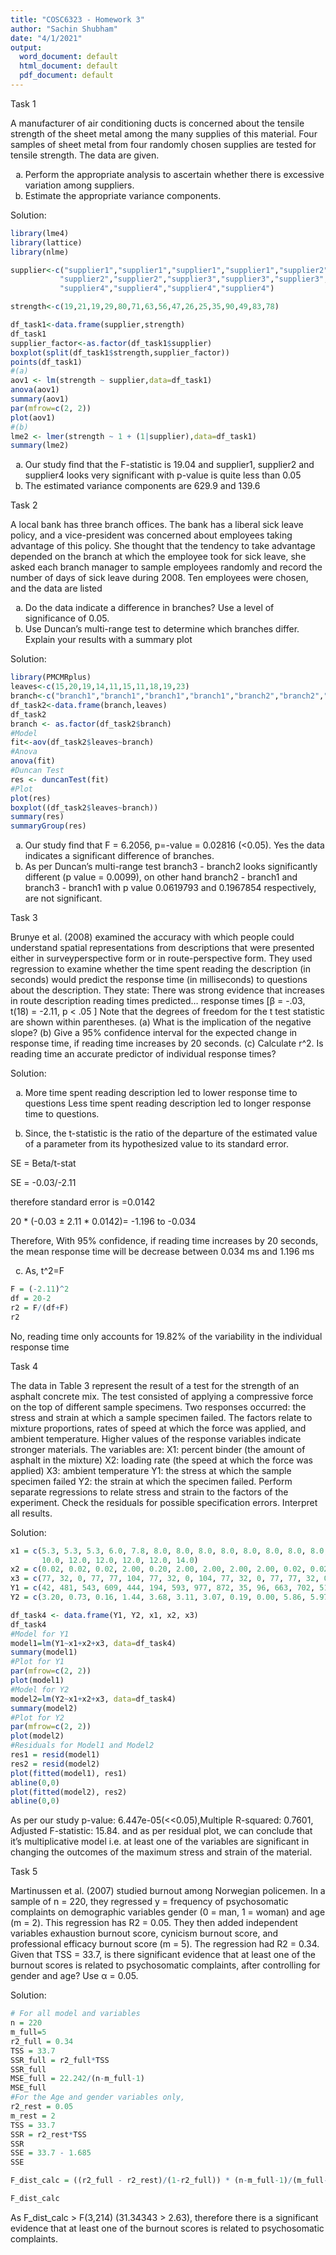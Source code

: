 ---
title: "COSC6323 - Homework 3"
author: "Sachin Shubham"
date: "4/1/2021"
output:
  word_document: default
  html_document: default
  pdf_document: default
---
Task 1

A manufacturer of air conditioning ducts is concerned about the tensile strength
of the sheet metal among the many supplies of this material. Four samples of
sheet metal from four randomly chosen supplies are tested for tensile strength.
The data are given.

(a) Perform the appropriate analysis to ascertain whether there is excessive
variation among suppliers.
(b) Estimate the appropriate variance components.

Solution:
```{r}
library(lme4)
library(lattice)
library(nlme)

supplier<-c("supplier1","supplier1","supplier1","supplier1","supplier2","supplier2",
           "supplier2","supplier2","supplier3","supplier3","supplier3","supplier3",
           "supplier4","supplier4","supplier4","supplier4")

strength<-c(19,21,19,29,80,71,63,56,47,26,25,35,90,49,83,78)

df_task1<-data.frame(supplier,strength)
df_task1
supplier_factor<-as.factor(df_task1$supplier)
boxplot(split(df_task1$strength,supplier_factor))
points(df_task1)
#(a)
aov1 <- lm(strength ~ supplier,data=df_task1)
anova(aov1)
summary(aov1)
par(mfrow=c(2, 2))
plot(aov1)
#(b)
lme2 <- lmer(strength ~ 1 + (1|supplier),data=df_task1)
summary(lme2)
```
(a) Our study find that the F-statistic is 19.04 and supplier1, supplier2 and supplier4 looks very significant with p-value is quite less than 0.05
(b) The estimated variance components are 629.9 and 139.6 

Task 2 

A local bank has three branch offices. The bank has a liberal sick leave policy,
and a vice-president was concerned about employees taking advantage of this
policy. She thought that the tendency to take advantage depended on the branch
at which the employee took for sick leave, she asked each branch manager to
sample employees randomly and record the number of days of sick leave during
2008. Ten employees were chosen, and the data are listed

(a) Do the data indicate a difference in branches? Use a level of significance of
0.05.
(b) Use Duncan’s multi-range test to determine which branches differ. Explain
your results with a summary plot

Solution: 
```{r}
library(PMCMRplus)
leaves<-c(15,20,19,14,11,15,11,18,19,23)
branch<-c("branch1","branch1","branch1","branch1","branch2","branch2","branch2","branch3","branch3","branch3")
df_task2<-data.frame(branch,leaves)
df_task2
branch <- as.factor(df_task2$branch)
#Model
fit<-aov(df_task2$leaves~branch)
#Anova
anova(fit)
#Duncan Test
res <- duncanTest(fit)
#Plot
plot(res)
boxplot((df_task2$leaves~branch))
summary(res)
summaryGroup(res)
```
(a) Our study find that F = 6.2056, p=-value = 0.02816 (<0.05).
    Yes the data indicates a significant difference of branches.
(b) As per Duncan’s multi-range test branch3 - branch2 looks significantly different (p value = 0.0099), on other hand branch2 - branch1 and branch3 - branch1 with p value 0.0619793 and 0.1967854 respectively, are not significant.

Task 3

Brunye et al. (2008) examined the accuracy with which people could understand
spatial representations from descriptions that were presented either in surveyperspective form or in route-perspective form. They used regression to examine
whether the time spent reading the description (in seconds) would predict the
response time (in milliseconds) to questions about the description. They state:
There was strong evidence that increases in route description reading times predicted... response times [β = -.03, t(18) = -2.11, p < .05 ]
Note that the degrees of freedom for the t test statistic are shown within parentheses.
(a) What is the implication of the negative slope?
(b) Give a 95% confidence interval for the expected change in response time, if
reading time increases by 20 seconds.
(c) Calculate r^2. Is reading time an accurate predictor of individual response
times?

Solution:

(a) More time spent reading description led to lower response time to questions
Less time spent reading description led to longer response time to questions.

(b) Since, the t-statistic is the ratio of the departure of the estimated value of a parameter from its hypothesized value to its standard error.

SE = Beta/t-stat

SE = -0.03/-2.11

therefore standard error is =0.0142

20 * (-0.03 ± 2.11 * 0.0142)= -1.196 to -0.034

Therefore, With 95% confidence, if reading time increases by 20 seconds, the mean response time will be decrease between 0.034 ms and 1.196 ms

(c) As, t^2=F
```{r}
F = (-2.11)^2
df = 20-2
r2 = F/(df+F)
r2
```
No, reading time only accounts for 19.82% of the variability in the individual response time


Task 4

The data in Table 3 represent the result of a test for the strength of an asphalt
concrete mix. The test consisted of applying a compressive force on the top
of different sample specimens. Two responses occurred: the stress and strain
at which a sample specimen failed. The factors relate to mixture proportions,
rates of speed at which the force was applied, and ambient temperature. Higher
values of the response variables indicate stronger materials.
The variables are:
X1: percent binder (the amount of asphalt in the mixture)
X2: loading rate (the speed at which the force was applied)
X3: ambient temperature
Y1: the stress at which the sample specimen failed
Y2: the strain at which the specimen failed.
Perform separate regressions to relate stress and strain to the factors of the
experiment. Check the residuals for possible specification errors. Interpret all
results.

Solution:
```{r}

x1 = c(5.3, 5.3, 5.3, 6.0, 7.8, 8.0, 8.0, 8.0, 8.0, 8.0, 8.0, 8.0, 8.0,
       10.0, 12.0, 12.0, 12.0, 12.0, 14.0)
x2 = c(0.02, 0.02, 0.02, 2.00, 0.20, 2.00, 2.00, 2.00, 2.00, 0.02, 0.02, 0.02, 0.02, 2.00, 0.02, 0.02, 0.02, 0.02, 0.02)
x3 = c(77, 32, 0, 77, 77, 104, 77, 32, 0, 104, 77, 32, 0, 77, 77, 32, 0, 104, 77)
Y1 = c(42, 481, 543, 609, 444, 194, 593, 977, 872, 35, 96, 663, 702, 518, 40, 627, 683, 22, 35)
Y2 = c(3.20, 0.73, 0.16, 1.44, 3.68, 3.11, 3.07, 0.19, 0.00, 5.86, 5.97, 0.29, 0.04, 2.72, 7.35, 1.17, 0.14, 15.00, 11.80)

df_task4 <- data.frame(Y1, Y2, x1, x2, x3)
df_task4
#Model for Y1
model1=lm(Y1~x1+x2+x3, data=df_task4)
summary(model1)
#Plot for Y1
par(mfrow=c(2, 2))
plot(model1)
#Model for Y2
model2=lm(Y2~x1+x2+x3, data=df_task4)
summary(model2)
#Plot for Y2
par(mfrow=c(2, 2))
plot(model2)
#Residuals for Model1 and Model2
res1 = resid(model1)
res2 = resid(model2)
plot(fitted(model1), res1)
abline(0,0)
plot(fitted(model2), res2)
abline(0,0)
```

As per our study p-value: 6.447e-05(<<0.05),Multiple R-squared: 0.7601,	Adjusted F-statistic: 15.84. and as per residual plot, we can conclude that it's
multiplicative model i.e. at least one of the variables are significant in changing the outcomes of the maximum stress and strain of the material.

Task 5

Martinussen et al. (2007) studied burnout among Norwegian policemen. In a
sample of n = 220, they regressed y = frequency of psychosomatic complaints
on demographic variables gender (0 = man, 1 = woman) and age (m = 2). This
regression has R2 = 0.05. They then added independent variables exhaustion
burnout score, cynicism burnout score, and professional efficacy burnout score
(m = 5). The regression had R2 = 0.34. Given that TSS = 33.7, is there significant evidence that at least one of the burnout scores is related to psychosomatic
complaints, after controlling for gender and age? Use α = 0.05.

Solution:

```{r}
# For all model and variables
n = 220
m_full=5
r2_full = 0.34
TSS = 33.7
SSR_full = r2_full*TSS
SSR_full
MSE_full = 22.242/(n-m_full-1)
MSE_full
#For the Age and gender variables only, 
r2_rest = 0.05
m_rest = 2
TSS = 33.7
SSR = r2_rest*TSS
SSR
SSE = 33.7 - 1.685 
SSE

F_dist_calc = ((r2_full - r2_rest)/(1-r2_full)) * (n-m_full-1)/(m_full-m_rest)

F_dist_calc
```
As F_dist_calc > F(3,214) (31.34343 > 2.63), therefore there is a significant evidence that at least one of the burnout scores is related to psychosomatic complaints.